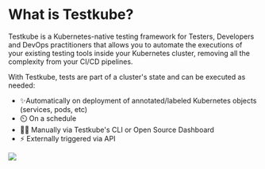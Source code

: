 
# What is Testkube?

Testkube is a Kubernetes-native testing framework for Testers, Developers and DevOps practitioners that allows you to automate the executions of your existing testing tools inside your Kubernetes cluster, removing all the complexity from your CI/CD pipelines.

With Testkube, tests are part of a cluster's state and can be executed as needed:

- ✨Automatically on deployment of annotated/labeled Kubernetes objects (services, pods, etc)
- ⏲️ On a schedule
- 🧑‍💻 Manually via Testkube's CLI or Open Source Dashboard
- ⚡ Externally triggered via API

<img src={CICDComparison} />